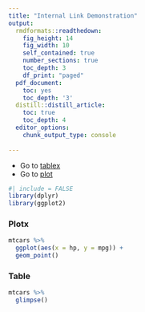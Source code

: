 ```yaml
---
title: "Internal Link Demonstration"
output:
  rmdformats::readthedown:
    fig_height: 14
    fig_width: 10
    self_contained: true
    number_sections: true
    toc_depth: 3
    df_print: "paged"
  pdf_document:
    toc: yes
    toc_depth: '3'
  distill::distill_article:
    toc: true
    toc_depth: 4
  editor_options: 
    chunk_output_type: console
  
---
```


<!--               
output:
  html_document:
    fig_height: 14
    fig_width: 10
    self_contained: true
    mode: selfcontained
    theme: cerulean
    toc: true
    number_sections: true
    toc_depth: 3
    toc_float:
      collapsed: true
      smooth_scroll: true
    df_print: "paged"
    keep_md: true
  pdf_document:
    toc: yes
    toc_depth: '3'
  distill::distill_article:
    toc: true
    toc_depth: 4
  editor_options: 
    chunk_output_type: console
  

-->


* Go to [tablex](#table)
* Go to [plot](#custom-idx)

```r
#| include = FALSE
library(dplyr)
library(ggplot2)
```

### Plotx {#custom-idx}

```r
mtcars %>% 
  ggplot(aes(x = hp, y = mpg)) +
  geom_point()
```

### Table

```r
mtcars %>% 
  glimpse()
```
